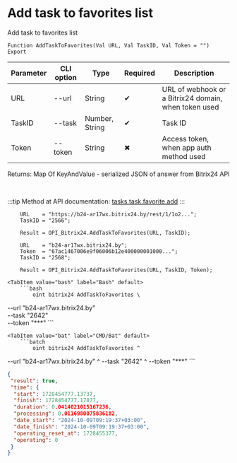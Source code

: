 ﻿---
sidebar_position: 17
---


# Add task to favorites list
 Add task to favorites list



`Function AddTaskToFavorites(Val URL, Val TaskID, Val Token = "") Export`

  | Parameter | CLI option | Type | Required | Description |
  |-|-|-|-|-|
  | URL | --url | String | &#x2714; | URL of webhook or a Bitrix24 domain, when token used |
  | TaskID | --task | Number, String | &#x2714; | Task ID |
  | Token | --token | String | &#x2716; | Access token, when app auth method used |

  
  Returns:  Map Of KeyAndValue - serialized JSON of answer from Bitrix24 API

<br/>

:::tip
Method at API documentation: [tasks.task.favorite.add](https://dev.1c-bitrix.ru/rest_help/tasks/task/tasks/tasks_task_favorite_add.php)
:::
<br/>


```bsl title="1C:Enterprise/OneScript code example"
    URL    = "https://b24-ar17wx.bitrix24.by/rest/1/1o2...";
    TaskID = "2566";

    Result = OPI_Bitrix24.AddTaskToFavorites(URL, TaskID);

    URL    = "b24-ar17wx.bitrix24.by";
    Token  = "67ac1467006e9f06006b12e400000001000...";
    TaskID = "2568";

    Result = OPI_Bitrix24.AddTaskToFavorites(URL, TaskID, Token);
```
 

 <Tabs>
  
    <TabItem value="bash" label="Bash" default>
        ```bash
            oint bitrix24 AddTaskToFavorites \
 --url "b24-ar17wx.bitrix24.by" \
 --task "2642" \
 --token "***"
        ```
    </TabItem>
  
    <TabItem value="bat" label="CMD/Bat" default>
        ```batch
            oint bitrix24 AddTaskToFavorites ^
 --url "b24-ar17wx.bitrix24.by" ^
 --task "2642" ^
 --token "***"
        ```
    </TabItem>
</Tabs>


```json title="Result"
{
 "result": true,
 "time": {
  "start": 1728454777.13737,
  "finish": 1728454777.17877,
  "duration": 0.0414021015167236,
  "processing": 0.0116980075836182,
  "date_start": "2024-10-09T09:19:37+03:00",
  "date_finish": "2024-10-09T09:19:37+03:00",
  "operating_reset_at": 1728455377,
  "operating": 0
 }
}
```
